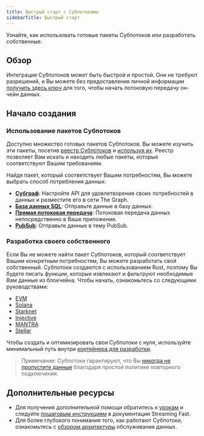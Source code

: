 ```yaml
---
title: Быстрый старт с Субпотоками
sidebarTitle: Быстрый старт
---
```


Узнайте, как использовать готовые пакеты Субпотоков или разработать собственные.

## Обзор

Интеграция Субпотоков может быть быстрой и простой. Они не требуют разрешений, и Вы можете без предоставления личной информации [получить здесь ключ](https://thegraph.market/) для того, чтобы начать потоковую передачу он-чейн данных.

## Начало создания

### Использование пакетов Субпотоков

Доступно множество готовых пакетов Субпотоков. Вы можете изучить эти пакеты, посетив [реестр Субпотоков](https://substreams.dev) и [используя их](/substreams/developing/sinks/). Реестр позволяет Вам искать и находить любые пакеты, которые соответствуют Вашим требованиям.

Найдя пакет, который соответствует Вашим потребностям, Вы можете выбрать способ потребления данных:

- **[Субграф](/sps/introduction/)**: Настройте API для удовлетворения своих потребностей в данных и разместите его в сети The Graph.
- **[База данных SQL](https://docs.substreams.dev/how-to-guides/sinks/sql-sink)**: Отправьте данные в базу данных.
- **[Прямая потоковая передача](https://docs.substreams.dev/how-to-guides/sinks/stream)**: Потоковая передача данных непосредственно в Ваше приложение.
- **[PubSub](https://docs.substreams.dev/how-to-guides/sinks/pubsub)**: Отправьте данные в тему PubSub.

### Разработка своего собственного

Если Вы не можете найти пакет Субпотоков, который соответствует Вашим конкретным потребностям, Вы можете разработать свой собственный. Субпотоки создаются с использованием Rust, поэтому Вы будете писать функции, которые извлекают и фильтруют необходимые Вам данные из блокчейна. Чтобы начать, ознакомьтесь со следующими руководствами:

- [EVM](https://docs.substreams.dev/tutorials/intro-to-tutorials/evm)
- [Solana](https://docs.substreams.dev/tutorials/intro-to-tutorials/on-solana)
- [Starknet](https://docs.substreams.dev/tutorials/intro-to-tutorials/starknet)
- [Injective](https://docs.substreams.dev/tutorials/intro-to-tutorials/on-cosmos/injective)
- [MANTRA](https://docs.substreams.dev/tutorials/intro-to-tutorials/on-cosmos/mantra)
- [Stellar](https://docs.substreams.dev/tutorials/intro-to-tutorials/stellar)

Чтобы создать и оптимизировать свои Субпотоки с нуля, используйте минимальный путь внутри [контейнера для разработки](/substreams/developing/dev-container/).

> Примечание: Субпотоки гарантируют, что Вы [никогда не пропустите данные](https://docs.substreams.dev/reference-material/reliability-guarantees) благодаря простой политике повторного подключения.

## Дополнительные ресурсы

- Для получения дополнительной помощи обратитесь к [урокам](https://docs.substreams.dev/tutorials/intro-to-tutorials) и следуйте [пошаговым инструкциям](https://docs.substreams.dev/how-to-guides/develop-your-own-substreams) в документации Streaming Fast.
- Для более глубокого понимания того, как работают Субпотоки, ознакомьтесь с [обзором архитектуры](https://docs.substreams.dev/reference-material/architecture) обслуживания данных.
